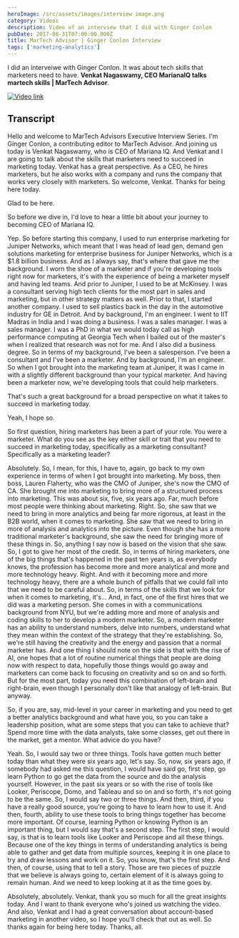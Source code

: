 ```yaml
---
heroImage: /src/assets/images/interview image.png
category: Videos
description: Video of an interview that I did with Ginger Conlon
pubDate: 2017-08-31T07:00:00.000Z
title: MarTech Advisor | Ginger Conlon Interview
tags: ['marketing-analytics']
---
```


I did an interveiwe with Ginger Conlon. It was about tech skills that marketers need to have.
**Venkat Nagaswamy, CEO MarianaIQ talks martech skills | MarTech Advisor**.

[![Video link ](https://img.youtube.com/vi/LEdGj49tg2w&t/0.jpg)](https://www.youtube.com/watch?v=LEdGj49tg2w&t)

## Transcript

Hello and welcome to MarTech Advisors Executive Interview Series. I'm Ginger Conlon, a contributing editor to MarTech Advisor. And joining us today is Venkat Nagaswamy, who is CEO of Mariana IQ. And Venkat and I are going to talk about the skills that marketers need to succeed in marketing today. Venkat has a great perspective. As a CEO, he hires marketers, but he also works with a company and runs the company that works very closely with marketers. So welcome, Venkat. Thanks for being here today.

Glad to be here.

So before we dive in, I'd love to hear a little bit about your journey to becoming CEO of Mariana IQ.

Yep. So before starting this company, I used to run enterprise marketing for Juniper Networks, which meant that I was head of lead gen, demand gen solutions marketing for enterprise business for Juniper Networks, which is a $1.8 billion business. And as I always say, that's where that gave me the background. I worn the shoe of a marketer and if you're developing tools right now for marketers, it's with the experience of being a marketer myself and having led teams. And prior to Juniper, I used to be at McKinsey. I was a consultant serving high tech clients for the most part in sales and marketing, but in other strategy matters as well. Prior to that, I started another company. I used to sell plastics back in the day in the automotive industry for GE in Detroit. And by background, I'm an engineer. I went to IIT Madras in India and I was doing a business. I was a sales manager. I was a sales manager. I was a PhD in what we would today call as high performance computing at Georgia Tech when I bailed out of the master's when I realized that research was not for me. And I also did a business degree. So in terms of my background, I've been a salesperson. I've been a consultant and I've been a marketer. And by background, I'm an engineer. So when I got brought into the marketing team at Juniper, it was I came in with a slightly different background than your typical marketer. And having been a marketer now, we're developing tools that could help marketers.

That's such a great background for a broad perspective on what it takes to succeed in marketing today.

Yeah, I hope so.

So first question, hiring marketers has been a part of your role. You were a marketer. What do you see as the key either skill or trait that you need to succeed in marketing today, specifically as a marketing consultant? Specifically as a marketing leader?

Absolutely. So, I mean, for this, I have to, again, go back to my own experience in terms of when I got brought into marketing. My boss, then boss, Lauren Flaherty, who was the CMO of Juniper, she's now the CMO of CA. She brought me into marketing to bring more of a structured process into marketing. This was about six, five, six years ago. Far, much before most people were thinking about marketing. Right. So, she saw that we need to bring in more analytics and being far more rigorous, at least in the B2B world, when it comes to marketing. She saw that we need to bring in more of analysis and analytics into the picture. Even though she has a more traditional marketer's background, she saw the need for bringing more of these things in. So, anything I say now is based on the vision that she saw. So, I got to give her most of the credit. So, in terms of hiring marketers, one of the big things that's happened in the past ten years is, as everybody knows, the profession has become more and more analytical and more and more technology heavy. Right. And with it becoming more and more technology heavy, there are a whole bunch of pitfalls that we could fall into that we need to be careful about. So, in terms of the skills that we look for when it comes to marketing, it's... And, in fact, one of the first hires that we did was a marketing person. She comes in with a communications background from NYU, but we're adding more and more of analysis and coding skills to her to develop a modern marketer. So, a modern marketer has an ability to understand numbers, delve into numbers, understand what they mean within the context of the strategy that they're establishing. So, we're still having the creativity and the energy and passion that a normal marketer has. And one thing I should note on the side is that with the rise of AI, one hopes that a lot of routine numerical things that people are doing now with respect to data, hopefully those things would go away and marketers can come back to focusing on creativity and so on and so forth. But for the most part, today you need this combination of left-brain and right-brain, even though I personally don't like that analogy of left-brain. But anyway.

So, if you are, say, mid-level in your career in marketing and you need to get a better analytics background and what have you, so you can take a leadership position, what are some steps that you can take to achieve that? Spend more time with the data analysts, take some classes, get out there in the market, get a mentor. What advice do you have?

Yeah. So, I would say two or three things. Tools have gotten much better today than what they were six years ago, let's say. So, now, six years ago, if somebody had asked me this question, I would have said go, first step, go learn Python to go get the data from the source and do the analysis yourself. However, in the past six years or so with the rise of tools like Looker, Periscope, Domo, and Tableau and so on and so forth, it's not going to be the same. So, I would say two or three things. And then, third, if you have a really good source, you're going to have to learn how to use it. And then, fourth, ability to use these tools to bring things together has become more important. Of course, learning Python or knowing Python is an important thing, but I would say that's a second step. The first step, I would say, is that is to learn tools like Looker and Periscope and all these things. Because one of the key things in terms of understanding analytics is being able to gather and get data from multiple sources, keeping it in one place to try and draw lessons and work on it. So, you know, that's the first step. And then, of course, using that to tell a story. Those are two pieces of puzzle that we believe is always going to, certain element of it is always going to remain human. And we need to keep looking at it as the time goes by.

Absolutely, absolutely. Venkat, thank you so much for all the great insights today. And I want to thank everyone who's joined us watching the video. And also, Venkat and I had a great conversation about account-based marketing in another video, so I hope you'll check that out as well. So thanks again for being here today. Thanks, all.
